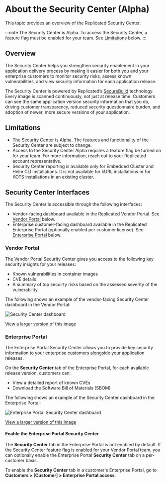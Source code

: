 # About the Security Center (Alpha)

This topic provides an overview of the Replicated Security Center.

:::note
The Security Center is Alpha. To access the Security Center, a feature flag must be enabled for your team. See [Limitations](/vendor/security-center-about#limitations) below. 
:::

## Overview

The Security Center helps you strengthen security enablement in your application delivery process by making it easier for both you and your enterprise customers to monitor security risks, assess known vulnerabilities, and view security information for each application release.

The Security Center is powered by Replicated’s [SecureBuild](https://securebuild.com/) technology. Every image is scanned continuously, not just at release time. Customers can see the same application version security information that you do, driving customer transparency, reduced security questionnaire burden, and adoption of newer, more secure versions of your application. 

## Limitations
* The Security Center is Alpha. The features and functionality of the Security Center are subject to change.
* Access to the Security Center Alpha requires a feature flag be turned on for your team. For more information, reach out to your Replicated account representative.
* Security Center reporting is available only for Embedded Cluster and Helm CLI installations. It is not available for kURL installations or for KOTS installations in an existing cluster.

## Security Center Interfaces

The Security Center is accessible through the following interfaces:
* Vendor-facing dashboard available in the Replicated Vendor Portal. See [Vendor Portal](#vendor-portal) below.
* Enterprise customer-facing dashboard available in the Replicated Enterprise Portal (optionally enabled per customer license). See [Enterprise Portal](#enterprise-portal) below. 

### Vendor Portal 

The Vendor Portal Security Center gives you access to the following key security insights for your releases:
* Known vulnerabilities in container images 
* CVE details 
* A summary of top secuirty risks based on the assessed severity of the vulnerability

The following shows an example of the vendor-facing Security Center dashboard in the Vendor Portal:

![Security Center dashboard](/images/security-center-dashboard.png)

[View a larger version of this image](/images/security-center-dashboard.png)

### Enterprise Portal 

The Enterprise Portal Security Center allows you to provide key security information to your enterprise customers alongside your application releases.

On the **Security Center** tab of the Enterprise Portal, for each available release version, customers can:
* View a detailed report of known CVEs
* Download the Software Bill of Materials (SBOM)

The following shows an example of the Security Center dashboard in the Enterprise Portal:

![Enterprise Portal Security Center dashboard](/images/ep-security-center-dashboard.png)

[View a larger version of this image](/images/ep-security-center-dashboard.png)

#### Enable the Enterprise Portal Security Center

The **Security Center** tab in the Enterprise Portal is not enabled by default. If the Security Center feature flag is enabled for your Vendor Portal team, you can optionally enable the Enterprise Portal **Security Center** tab on a per-customer basis.

To enable the **Security Center** tab in a customer's Enterprise Portal, go to **Customers > [Customer] > Enterprise Portal access**.

